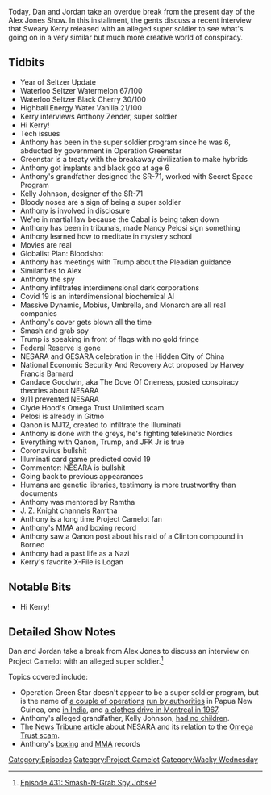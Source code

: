 {{DEFAULTSORT:
    #_EPISODE_0431:Smash-N-Grab Spy Jobs
}}{{Episode
    | title           = Smash-N-Grab Spy Jobs
    | caption         = Listen to this episode on [https://knowledgefight.libsyn.com/431-smash-n-grab-spy-jobs Libsyn] [https://open.spotify.com/episode/38BSgTROjMnTs1QglLxJl5 Spotify]
    | episodeNumber   = 431
    | length          = 01:44:46
    | airDate         = May 11, 2020
    | episodeType     = [[:Category:Project Camelot|Project Camelot]], [[:Category:Wacky Wednesday|Wacky Wednesday]]
    | appearance      = [[Kerry Cassidy]], [[Anthony Zender]], [[Kelly Johnson]], [[Nancy Pelosi]], [[Harvey Francis Barnard]], [[Candace Goodwin]], [[Clyde Hood]], [[Ramtha]], [[J. Z. Knight]]
    | beverage        = Waterloo Seltzer Watermelon; Waterloo Seltzer Black Cherry; Highball Energy Water Vanilla; Highball Energy Water Grapefruit
    | previousEpisode = [[430: May 5-7, 2020]]
    | nextEpisode     = [[432: May 10-11, 2020]]
}}

{{Stub}}

Today, Dan and Jordan take an overdue break from the present day of the Alex Jones Show. In this installment, the gents discuss a recent interview that Sweary Kerry released with an alleged super soldier to see what's going on in a very similar but much more creative world of conspiracy.

==Tidbits==

*Year of Seltzer Update
*Waterloo Seltzer Watermelon 67/100
*Waterloo Seltzer Black Cherry 30/100
*Highball Energy Water Vanilla 21/100
*Kerry interviews Anthony Zender, super soldier
*Hi Kerry!
*Tech issues
*Anthony has been in the super soldier program since he was 6, abducted by government in Operation Greenstar
*Greenstar is a treaty with the breakaway civilization to make hybrids
*Anthony got implants and black goo at age 6
*Anthony's grandfather designed the SR-71, worked with Secret Space Program
*Kelly Johnson, designer of the SR-71
*Bloody noses are a sign of being a super soldier
*Anthony is involved in disclosure
*We're in martial law because the Cabal is being taken down
*Anthony has been in tribunals, made Nancy Pelosi sign something
*Anthony learned how to meditate in mystery school
*Movies are real
*Globalist Plan: Bloodshot
*Anthony has meetings with Trump about the Pleadian guidance
*Similarities to Alex
*Anthony the spy
*Anthony infiltrates interdimensional dark corporations
*Covid 19 is an interdimensional biochemical AI
*Massive Dynamic, Mobius, Umbrella, and Monarch are all real companies
*Anthony's cover gets blown all the time
*Smash and grab spy
*Trump is speaking in front of flags with no gold fringe
*Federal Reserve is gone
*NESARA and GESARA celebration in the Hidden City of China
*National Economic Security And Recovery Act proposed by Harvey Francis Barnard
*Candace Goodwin, aka The Dove Of Oneness, posted conspiracy theories about NESARA
*9/11 prevented NESARA
*Clyde Hood's Omega Trust Unlimited scam
*Pelosi is already in Gitmo
*Qanon is MJ12, created to infiltrate the Illuminati
*Anthony is done with the greys, he's fighting telekinetic Nordics
*Everything with Qanon, Trump, and JFK Jr is true
*Coronavirus bullshit
*Illuminati card game predicted covid 19
*Commentor: NESARA is bullshit
*Going back to previous appearances
*Humans are genetic libraries, testimony is more trustworthy than documents
*Anthony was mentored by Ramtha
*J. Z. Knight channels Ramtha
*Anthony is a long time Project Camelot fan
*Anthony's MMA and boxing record
*Anthony saw a Qanon post about his raid of a Clinton compound in Borneo
*Anthony had a past life as a Nazi
*Kerry's favorite X-File is Logan

==Notable Bits==

*Hi Kerry!

==Detailed Show Notes==

Dan and Jordan take a break from Alex Jones to discuss an interview on Project Camelot with an alleged super soldier.<ref>[https://knowledgefight.com/research/2020/5/12/episode-431-smash-n-grab-spy-jobs Episode 431: Smash-N-Grab Spy Jobs]</ref>

Topics covered include:

*Operation Green Star doesn't appear to be a super soldier program, but is the name of [https://www.rnz.co.nz/international/pacific-news/386618/png-processes-suspected-illegal-workers a couple of operations] [https://postcourier.com.pg/illegal-air-guns-seized/ run by authorities] in Papua New Guinea, one [https://www.newindianexpress.com/states/tamil-nadu/2013/aug/09/Plastic-goods-worth-Rs-5-lakh-seized-505225.html in India], and [https://www.concordia.ca/content/dam/concordia/offices/archives/docs/happening/Happening-1967-68-10.pdf a clothes drive in Montreal in 1967].
*Anthony's alleged grandfather, Kelly Johnson, [https://books.google.com/books/about/Kelly.html?id=S51fBgAAQBAJ had no children].
*The [https://www.thenewstribune.com/news/special-reports/article25855081.html News Tribune article] about NESARA and its relation to the [https://www.news-gazette.com/news/two-receive-lower-prison-sentences-in-omega-scam/article_826285bb-85ef-5812-a2fd-e4c75b187c41.html Omega Trust scam].
*Anthony's [https://boxrec.com/en/proboxer/823626 boxing] and [https://www.sherdog.com/fighter/Anthony-Zender-87210 MMA] records

[[Category:Episodes]]
[[Category:Project Camelot]]
[[Category:Wacky Wednesday]]
